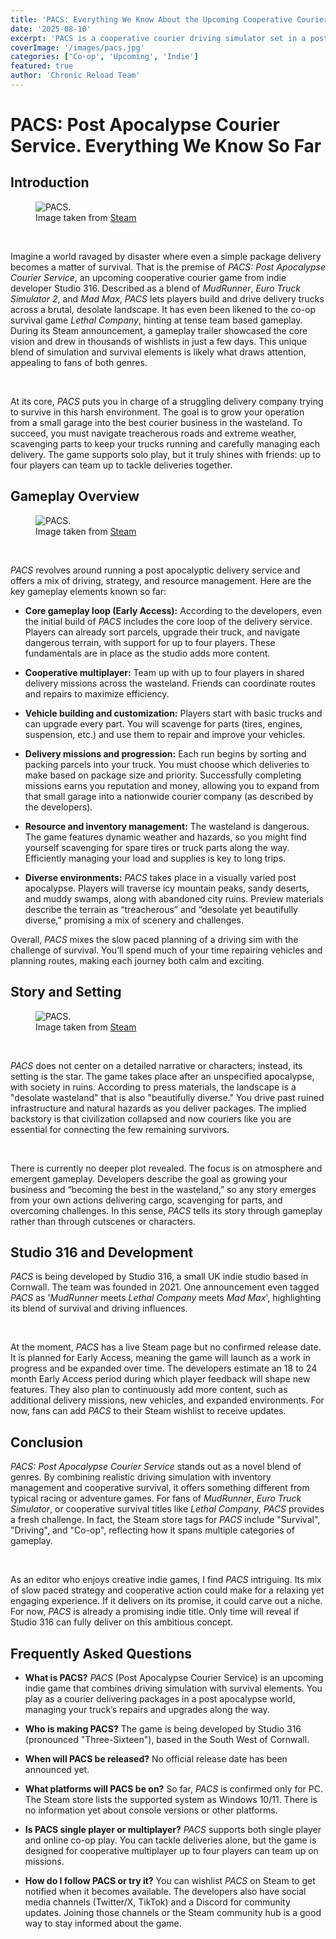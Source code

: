 ```yaml
---
title: 'PACS: Everything We Know About the Upcoming Cooperative Courier Game'
date: '2025-08-10'
excerpt: 'PACS is a cooperative courier driving simulator set in a post apocalypse world. Learn about its gameplay, features, and development updates from indie developer Studio 316.'
coverImage: '/images/pacs.jpg'
categories: ['Co-op', 'Upcoming', 'Indie']
featured: true
author: 'Chronic Reload Team'
---
```


# PACS: Post Apocalypse Courier Service. Everything We Know So Far 

## Introduction

<figure className="text-center">
  <img src="/images/pacs2.jpg" alt="PACS." className="mx-auto max-w-full" />
  <figcaption className="text-sm text-gray-500 mt-2">
    <span className="italic">Image taken from <a href="https://store.steampowered.com/" target="_blank" rel="noopener noreferrer" className="underline">Steam</a></span>
  </figcaption>
</figure>

&nbsp;

Imagine a world ravaged by disaster where even a simple package delivery becomes a matter of survival. That is the premise of *PACS: Post Apocalypse Courier Service*, an upcoming cooperative courier game from indie developer Studio 316. Described as a blend of *MudRunner*, *Euro Truck Simulator 2*, and *Mad Max*, *PACS* lets players build and drive delivery trucks across a brutal, desolate landscape. It has even been likened to the co-op survival game *Lethal Company*, hinting at tense team based gameplay. During its Steam announcement, a gameplay trailer showcased the core vision and drew in thousands of wishlists in just a few days. This unique blend of simulation and survival elements is likely what draws attention, appealing to fans of both genres.

&nbsp;

At its core, *PACS* puts you in charge of a struggling delivery company trying to survive in this harsh environment. The goal is to grow your operation from a small garage into the best courier business in the wasteland. To succeed, you must navigate treacherous roads and extreme weather, scavenging parts to keep your trucks running and carefully managing each delivery. The game supports solo play, but it truly shines with friends: up to four players can team up to tackle deliveries together.

## Gameplay Overview

<figure className="text-center">
  <img src="/images/pacs3.jpg" alt="PACS." className="mx-auto max-w-full" />
  <figcaption className="text-sm text-gray-500 mt-2">
    <span className="italic">Image taken from <a href="https://store.steampowered.com/" target="_blank" rel="noopener noreferrer" className="underline">Steam</a></span>
  </figcaption>
</figure>

&nbsp;

*PACS* revolves around running a post apocalyptic delivery service and offers a mix of driving, strategy, and resource management. Here are the key gameplay elements known so far:

* **Core gameplay loop (Early Access):** According to the developers, even the initial build of *PACS* includes the core loop of the delivery service. Players can already sort parcels, upgrade their truck, and navigate dangerous terrain, with support for up to four players. These fundamentals are in place as the studio adds more content.

* **Cooperative multiplayer:** Team up with up to four players in shared delivery missions across the wasteland. Friends can coordinate routes and repairs to maximize efficiency.

* **Vehicle building and customization:** Players start with basic trucks and can upgrade every part. You will scavenge for parts (tires, engines, suspension, etc.) and use them to repair and improve your vehicles.

* **Delivery missions and progression:** Each run begins by sorting and packing parcels into your truck. You must choose which deliveries to make based on package size and priority. Successfully completing missions earns you reputation and money, allowing you to expand from that small garage into a nationwide courier company (as described by the developers).

* **Resource and inventory management:** The wasteland is dangerous. The game features dynamic weather and hazards, so you might find yourself scavenging for spare tires or truck parts along the way. Efficiently managing your load and supplies is key to long trips.

* **Diverse environments:** *PACS* takes place in a visually varied post apocalypse. Players will traverse icy mountain peaks, sandy deserts, and muddy swamps, along with abandoned city ruins. Preview materials describe the terrain as “treacherous” and “desolate yet beautifully diverse,” promising a mix of scenery and challenges.

Overall, *PACS* mixes the slow paced planning of a driving sim with the challenge of survival. You’ll spend much of your time repairing vehicles and planning routes, making each journey both calm and exciting.

## Story and Setting

<figure className="text-center">
  <img src="/images/pacs4.jpg" alt="PACS." className="mx-auto max-w-full" />
  <figcaption className="text-sm text-gray-500 mt-2">
    <span className="italic">Image taken from <a href="https://store.steampowered.com/" target="_blank" rel="noopener noreferrer" className="underline">Steam</a></span>
  </figcaption>
</figure>

&nbsp;

*PACS* does not center on a detailed narrative or characters; instead, its setting is the star. The game takes place after an unspecified apocalypse, with society in ruins. According to press materials, the landscape is a "desolate wasteland" that is also "beautifully diverse." You drive past ruined infrastructure and natural hazards as you deliver packages. The implied backstory is that civilization collapsed and now couriers like you are essential for connecting the few remaining survivors.

&nbsp;

There is currently no deeper plot revealed. The focus is on atmosphere and emergent gameplay. Developers describe the goal as growing your business and “becoming the best in the wasteland,” so any story emerges from your own actions delivering cargo, scavenging for parts, and overcoming challenges. In this sense, *PACS* tells its story through gameplay rather than through cutscenes or characters.

## Studio 316 and Development

*PACS* is being developed by Studio 316, a small UK indie studio based in Cornwall. The team was founded in 2021. One announcement even tagged *PACS* as '*MudRunner* meets *Lethal Company* meets *Mad Max*', highlighting its blend of survival and driving influences.

&nbsp;

At the moment, *PACS* has a live Steam page but no confirmed release date. It is planned for Early Access, meaning the game will launch as a work in progress and be expanded over time. The developers estimate an 18 to 24 month Early Access period during which player feedback will shape new features. They also plan to continuously add more content, such as additional delivery missions, new vehicles, and expanded environments. For now, fans can add *PACS* to their Steam wishlist to receive updates.

## Conclusion

*PACS: Post Apocalypse Courier Service* stands out as a novel blend of genres. By combining realistic driving simulation with inventory management and cooperative survival, it offers something different from typical racing or adventure games. For fans of *MudRunner*, *Euro Truck Simulator*, or cooperative survival titles like *Lethal Company*, *PACS* provides a fresh challenge. In fact, the Steam store tags for *PACS* include "Survival", "Driving", and "Co-op", reflecting how it spans multiple categories of gameplay.

&nbsp;

As an editor who enjoys creative indie games, I find *PACS* intriguing. Its mix of slow paced strategy and cooperative action could make for a relaxing yet engaging experience. If it delivers on its promise, it could carve out a niche. For now, *PACS* is already a promising indie title. Only time will reveal if Studio 316 can fully deliver on this ambitious concept.

## Frequently Asked Questions

* **What is PACS?** *PACS* (Post Apocalypse Courier Service) is an upcoming indie game that combines driving simulation with survival elements. You play as a courier delivering packages in a post apocalypse world, managing your truck’s repairs and upgrades along the way.

* **Who is making PACS?** The game is being developed by Studio 316 (pronounced "Three-Sixteen"), based in the South West of Cornwall.

* **When will PACS be released?** No official release date has been announced yet.

* **What platforms will PACS be on?** So far, *PACS* is confirmed only for PC. The Steam store lists the supported system as Windows 10/11. There is no information yet about console versions or other platforms.

* **Is PACS single player or multiplayer?** *PACS* supports both single player and online co-op play. You can tackle deliveries alone, but the game is designed for cooperative multiplayer up to four players can team up on missions.

* **How do I follow PACS or try it?** You can wishlist *PACS* on Steam to get notified when it becomes available. The developers also have social media channels (Twitter/X, TikTok) and a Discord for community updates. Joining those channels or the Steam community hub is a good way to stay informed about the game.